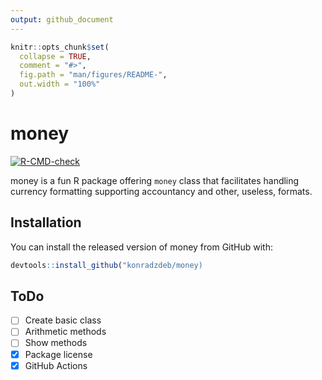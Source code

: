 ```yaml
---
output: github_document
---
```


<!-- README.md is generated from README.Rmd. Please edit that file -->

```r
knitr::opts_chunk$set(
  collapse = TRUE,
  comment = "#>",
  fig.path = "man/figures/README-",
  out.width = "100%"
)
```

# money

<!-- badges: start -->
[![R-CMD-check](https://github.com/konradzdeb/money/workflows/R-CMD-check/badge.svg)](https://github.com/konradzdeb/money/actions)
<!-- badges: end -->

money is a fun R package offering `money` class that facilitates handling currency formatting supporting accountancy and other, useless, formats.  

## Installation

You can install the released version of money from GitHub with:

``` r
devtools::install_github("konradzdeb/money)
```

## ToDo

- [ ] Create basic class
- [ ] Arithmetic methods
- [ ] Show methods
- [X] Package license
- [X] GitHub Actions

